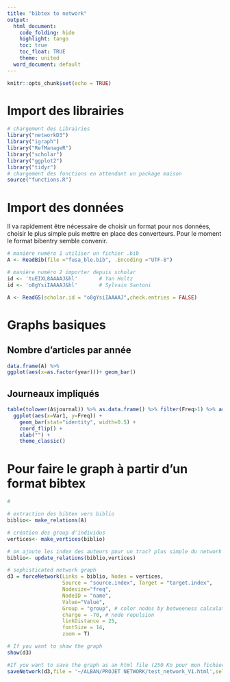 ```yaml
---
title: "bibtex to network"
output:
  html_document:
    code_folding: hide
    highlight: tango
    toc: true
    toc_float: TRUE
    theme: united
  word_document: default
---
```


```r
knitr::opts_chunk$set(echo = TRUE)
```

# Import des librairies  

```r
# chargement des Librairies
library("networkD3")
library("igraph")
library("RefManageR")
library("scholar")
library("ggplot2")
library("tidyr")
# chargement des fonctions en attendant un package maison
source("functions.R")
```  

# Import des données  
Il va rapidement être nécessaire de choisir un format pour nos données, choisir le plus simple puis mettre en place des converteurs. Pour le moment le format bibentry semble convenir.  

```r
# manière numéro 1 utiliser un fichier .bib
A <- ReadBib(file ="fusa_ble.bib", .Encoding ="UTF-8")

# manière numéro 2 importer depuis scholar
id <- 'tuEIXL8AAAAJ&hl'       # Yan Holtz
id <- 'o8gYsiIAAAAJ&hl'       # Sylvain Santoni

A <- ReadGS(scholar.id = "o8gYsiIAAAAJ",check.entries = FALSE)
```  
# Graphs basiques  

## Nombre d'articles par année  

```r
data.frame(A) %>%
ggplot(aes(x=as.factor(year)))+ geom_bar()
```  
## Journeaux impliqués

```r
 
table(tolower(A$journal)) %>% as.data.frame() %>% filter(Freq>1) %>% arrange(Freq) %>% mutate(Var1=factor(Var1, Var1)) %>%
  ggplot(aes(x=Var1, y=Freq)) +
    geom_bar(stat="identity", width=0.5) +
    coord_flip() +
    xlab("") +
    theme_classic()
```  

# Pour faire le graph à partir d'un format bibtex 

```r
#

# extraction des bibtex vers biblio
biblio<- make_relations(A)

# création des group d'individus
vertices<- make_vertices(biblio)

# on ajoute les index des auteurs pour un trac? plus simple du network
biblio<- update_relations(biblio,vertices)

# sophisticated network graph
d3 = forceNetwork(Links = biblio, Nodes = vertices,
                  Source = "source.index", Target = "target.index",
                  Nodesize="freq",
                  NodeID = "name",
                  Value="Value",
                  Group = "group", # color nodes by betweeness calculated earlier
                  charge = -70, # node repulsion
                  linkDistance = 25,
                  fontSize = 14,
                  zoom = T)

# If you want to show the graph
show(d3)

#If you want to save the graph as an html file (250 Ko pour mon fichier exemple)
saveNetwork(d3,file = '~/ALBAN/PROJET NETWORK/test_network_V1.html',selfcontained = T)

```





